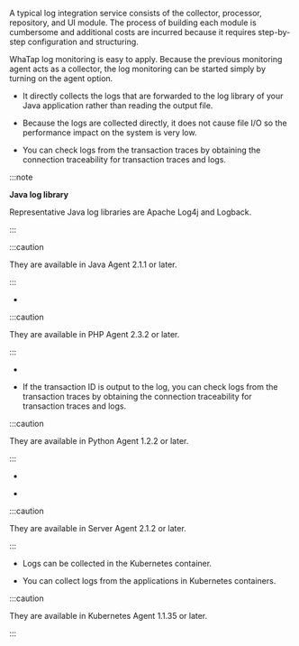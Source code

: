 
<ImgLang img='log-wt-vs.svg' desc='Operating principle of log monitoring'/>

A typical log integration service consists of the collector, processor, repository, and UI module. The process of building each module is cumbersome and additional costs are incurred because it requires step-by-step configuration and structuring.

WhaTap log monitoring is easy to apply. Because the previous monitoring agent acts as a collector, the log monitoring can be started simply by turning on the agent option.

<Tabs>
<TabItem value="java" label="Java" default>

- It directly collects the logs that are forwarded to the log library of your Java application rather than reading the output file.  

- Because the logs are collected directly, it does not cause file I/O so the performance impact on the system is very low.

- You can check logs from the transaction traces by obtaining the connection traceability for transaction traces and logs.

:::note 

**Java log library**

Representative Java log libraries are Apache Log4j and Logback.

:::

:::caution

They are available in Java Agent 2.1.1 or later.

:::

</TabItem>
<TabItem value="php" label="PHP" default>

- <Logbasisdefault />

:::caution

They are available in PHP Agent 2.3.2 or later.

:::

</TabItem>
<TabItem value="python" label="Python" default>

- <Logbasisdefault />

- If the transaction ID is output to the log, you can check logs from the transaction traces by obtaining the connection traceability for transaction traces and logs.  

:::caution

They are available in Python Agent 1.2.2 or later.

:::

</TabItem>
<TabItem value="go" label="Go" default>

- <Logbasisdefault />

</TabItem>
<TabItem value="server" label="Server" default>

- <Logbasisdefault />

:::caution

They are available in Server Agent 2.1.2 or later.

:::

</TabItem>
<TabItem value="k8s" label="Kubernetes" default>

- Logs can be collected in the Kubernetes container. 

- You can collect logs from the applications in Kubernetes containers.

:::caution

They are available in Kubernetes Agent 1.1.35 or later.

:::

</TabItem>
</Tabs>
